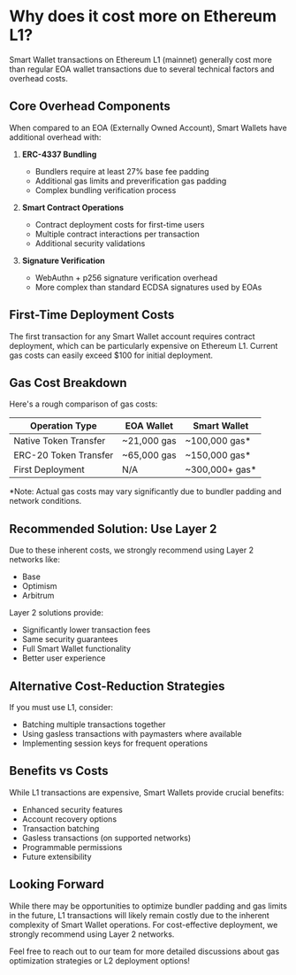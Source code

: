 # Why does it cost more on Ethereum L1?

Smart Wallet transactions on Ethereum L1 (mainnet) generally cost more than regular EOA wallet transactions due to several technical factors and overhead costs.

## Core Overhead Components

When compared to an EOA (Externally Owned Account), Smart Wallets have additional overhead with:

1. **ERC-4337 Bundling**
   - Bundlers require at least 27% base fee padding
   - Additional gas limits and preverification gas padding
   - Complex bundling verification process

2. **Smart Contract Operations**
   - Contract deployment costs for first-time users
   - Multiple contract interactions per transaction
   - Additional security validations

3. **Signature Verification**
   - WebAuthn + p256 signature verification overhead
   - More complex than standard ECDSA signatures used by EOAs

## First-Time Deployment Costs

The first transaction for any Smart Wallet account requires contract deployment, which can be particularly expensive on Ethereum L1. Current gas costs can easily exceed $100 for initial deployment.

## Gas Cost Breakdown

Here's a rough comparison of gas costs:

| Operation Type | EOA Wallet | Smart Wallet |
|---------------|------------|--------------|
| Native Token Transfer | ~21,000 gas | ~100,000 gas* |
| ERC-20 Token Transfer | ~65,000 gas | ~150,000 gas* |
| First Deployment | N/A | ~300,000+ gas* |

*Note: Actual gas costs may vary significantly due to bundler padding and network conditions.

## Recommended Solution: Use Layer 2

Due to these inherent costs, we strongly recommend using Layer 2 networks like:
- Base
- Optimism
- Arbitrum

Layer 2 solutions provide:
- Significantly lower transaction fees
- Same security guarantees
- Full Smart Wallet functionality
- Better user experience

## Alternative Cost-Reduction Strategies

If you must use L1, consider:
- Batching multiple transactions together
- Using gasless transactions with paymasters where available
- Implementing session keys for frequent operations

## Benefits vs Costs

While L1 transactions are expensive, Smart Wallets provide crucial benefits:
- Enhanced security features
- Account recovery options
- Transaction batching
- Gasless transactions (on supported networks)
- Programmable permissions
- Future extensibility

## Looking Forward

While there may be opportunities to optimize bundler padding and gas limits in the future, L1 transactions will likely remain costly due to the inherent complexity of Smart Wallet operations. For cost-effective deployment, we strongly recommend using Layer 2 networks.

Feel free to reach out to our team for more detailed discussions about gas optimization strategies or L2 deployment options!